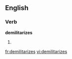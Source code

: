 
==English==

===Verb===
'''demilitarizes'''

# {{third-person singular of|[[demilitarize]]}}

[[fr:demilitarizes]]
[[vi:demilitarizes]]